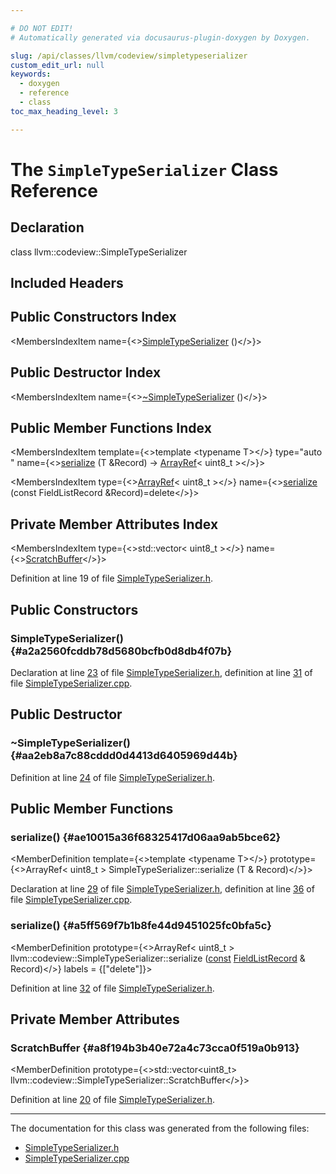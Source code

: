 ```yaml
---

# DO NOT EDIT!
# Automatically generated via docusaurus-plugin-doxygen by Doxygen.

slug: /api/classes/llvm/codeview/simpletypeserializer
custom_edit_url: null
keywords:
  - doxygen
  - reference
  - class
toc_max_heading_level: 3

---
```





# The `SimpleTypeSerializer` Class Reference

<DoxygenPage pluginConfig={pluginConfig}>



## Declaration

<CodeBlock>class llvm::codeview::SimpleTypeSerializer</CodeBlock>

## Included Headers

<IncludesList>
<IncludesListItem
  filePath="llvm/DebugInfo/CodeView/SimpleTypeSerializer.h"
  permalink="/docs/api/files/include/include/llvm/include/llvm/debuginfo/include/llvm/debuginfo/codeview/simpletypeserializer-h"
  isLocal="true" />
</IncludesList>

## Public Constructors Index

<MembersIndex>

<MembersIndexItem
  name={<><a href="#a2a2560fcddb78d5680bcfb0d8db4f07b">SimpleTypeSerializer</a> ()</>}>
</MembersIndexItem>

</MembersIndex>

## Public Destructor Index

<MembersIndex>

<MembersIndexItem
  name={<><a href="#aa2eb8a7c88cddd0d4413d6405969d44b">~SimpleTypeSerializer</a> ()</>}>
</MembersIndexItem>

</MembersIndex>

## Public Member Functions Index

<MembersIndex>

<MembersIndexItem
  template={<>template &lt;typename T&gt;</>}
  type="auto "
  name={<><a href="#ae10015a36f68325417d06aa9ab5bce62">serialize</a> (T &amp;Record) -&gt; <a href="/docs/api/classes/llvm/arrayref">ArrayRef</a>&lt; uint8&#95;t &gt;</>}>
</MembersIndexItem>

<MembersIndexItem
  type={<><a href="/docs/api/classes/llvm/arrayref">ArrayRef</a>&lt; uint8&#95;t &gt;</>}
  name={<><a href="#a5ff569f7b1b8fe44d9451025fc0bfa5c">serialize</a> (const FieldListRecord &amp;Record)=delete</>}>
</MembersIndexItem>

</MembersIndex>

## Private Member Attributes Index

<MembersIndex>

<MembersIndexItem
  type={<>std::vector&lt; uint8&#95;t &gt;</>}
  name={<><a href="#a8f194b3b40e72a4c73cca0f519a0b913">ScratchBuffer</a></>}>
</MembersIndexItem>

</MembersIndex>


Definition at line 19 of file <a href="/docs/api/files/include/include/llvm/include/llvm/debuginfo/include/llvm/debuginfo/codeview/simpletypeserializer-h">SimpleTypeSerializer.h</a>.

<SectionDefinition>

## Public Constructors

### SimpleTypeSerializer() {#a2a2560fcddb78d5680bcfb0d8db4f07b}

<MemberDefinition
  prototype="SimpleTypeSerializer::SimpleTypeSerializer ()">

Declaration at line <a href="/docs/api/files/include/include/llvm/include/llvm/debuginfo/include/llvm/debuginfo/codeview/simpletypeserializer-h/#l00023">23</a> of file <a href="/docs/api/files/include/include/llvm/include/llvm/debuginfo/include/llvm/debuginfo/codeview/simpletypeserializer-h">SimpleTypeSerializer.h</a>, definition at line <a href="/docs/api/files/lib/lib/debuginfo/lib/debuginfo/codeview/simpletypeserializer-cpp/#l00031">31</a> of file <a href="/docs/api/files/lib/lib/debuginfo/lib/debuginfo/codeview/simpletypeserializer-cpp">SimpleTypeSerializer.cpp</a>.
</MemberDefinition>

</SectionDefinition>

<SectionDefinition>

## Public Destructor

### ~SimpleTypeSerializer() {#aa2eb8a7c88cddd0d4413d6405969d44b}

<MemberDefinition
  prototype="SimpleTypeSerializer::~SimpleTypeSerializer ()">

Definition at line <a href="/docs/api/files/include/include/llvm/include/llvm/debuginfo/include/llvm/debuginfo/codeview/simpletypeserializer-h/#l00024">24</a> of file <a href="/docs/api/files/include/include/llvm/include/llvm/debuginfo/include/llvm/debuginfo/codeview/simpletypeserializer-h">SimpleTypeSerializer.h</a>.
</MemberDefinition>

</SectionDefinition>

<SectionDefinition>

## Public Member Functions

### serialize() {#ae10015a36f68325417d06aa9ab5bce62}

<MemberDefinition
  template={<>template &lt;typename T&gt;</>}
  prototype={<>ArrayRef&lt; uint8&#95;t &gt; SimpleTypeSerializer::serialize (T &amp; Record)</>}>

Declaration at line <a href="/docs/api/files/include/include/llvm/include/llvm/debuginfo/include/llvm/debuginfo/codeview/simpletypeserializer-h/#l00029">29</a> of file <a href="/docs/api/files/include/include/llvm/include/llvm/debuginfo/include/llvm/debuginfo/codeview/simpletypeserializer-h">SimpleTypeSerializer.h</a>, definition at line <a href="/docs/api/files/lib/lib/debuginfo/lib/debuginfo/codeview/simpletypeserializer-cpp/#l00036">36</a> of file <a href="/docs/api/files/lib/lib/debuginfo/lib/debuginfo/codeview/simpletypeserializer-cpp">SimpleTypeSerializer.cpp</a>.
</MemberDefinition>

### serialize() {#a5ff569f7b1b8fe44d9451025fc0bfa5c}

<MemberDefinition
  prototype={<>ArrayRef&lt; uint8&#95;t &gt; llvm::codeview::SimpleTypeSerializer::serialize (<a href="/docs/api/files/lib/lib/target/lib/target/aarch64/aarch64promoteconstant-cpp/#a90f8350fecae261c25be85d38b451bff">const</a> <a href="/docs/api/classes/llvm/codeview/fieldlistrecord">FieldListRecord</a> &amp; Record)</>}
  labels = {["delete"]}>

Definition at line <a href="/docs/api/files/include/include/llvm/include/llvm/debuginfo/include/llvm/debuginfo/codeview/simpletypeserializer-h/#l00032">32</a> of file <a href="/docs/api/files/include/include/llvm/include/llvm/debuginfo/include/llvm/debuginfo/codeview/simpletypeserializer-h">SimpleTypeSerializer.h</a>.
</MemberDefinition>

</SectionDefinition>

<SectionDefinition>

## Private Member Attributes

### ScratchBuffer {#a8f194b3b40e72a4c73cca0f519a0b913}

<MemberDefinition
  prototype={<>std::vector&lt;uint8&#95;t&gt; llvm::codeview::SimpleTypeSerializer::ScratchBuffer</>}>

Definition at line <a href="/docs/api/files/include/include/llvm/include/llvm/debuginfo/include/llvm/debuginfo/codeview/simpletypeserializer-h/#l00020">20</a> of file <a href="/docs/api/files/include/include/llvm/include/llvm/debuginfo/include/llvm/debuginfo/codeview/simpletypeserializer-h">SimpleTypeSerializer.h</a>.
</MemberDefinition>

</SectionDefinition>

<hr/>

The documentation for this class was generated from the following files:

<ul>
<li><a href="/docs/api/files/include/include/llvm/include/llvm/debuginfo/include/llvm/debuginfo/codeview/simpletypeserializer-h">SimpleTypeSerializer.h</a></li>
<li><a href="/docs/api/files/lib/lib/debuginfo/lib/debuginfo/codeview/simpletypeserializer-cpp">SimpleTypeSerializer.cpp</a></li>
</ul>

</DoxygenPage>
